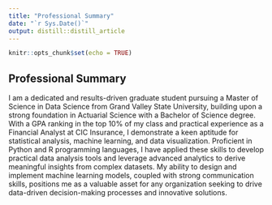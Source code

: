 ```yaml
---
title: "Professional Summary"
date: "`r Sys.Date()`"
output: distill::distill_article
---
```


```r
knitr::opts_chunk$set(echo = TRUE)
```


## Professional Summary

I am a dedicated and results-driven graduate student pursuing a Master of Science in Data Science from Grand Valley State University, building upon a strong foundation in Actuarial Science with a Bachelor of Science degree. With a GPA ranking in the top 10% of my class and practical experience as a Financial Analyst at CIC Insurance, I demonstrate a keen aptitude for statistical analysis, machine learning, and data visualization. Proficient in Python and R programming languages, I have applied these skills to develop practical data analysis tools and leverage advanced analytics to derive meaningful insights from complex datasets. My ability to design and implement machine learning models, coupled with strong communication skills, positions me as a valuable asset for any organization seeking to drive data-driven decision-making processes and innovative solutions.